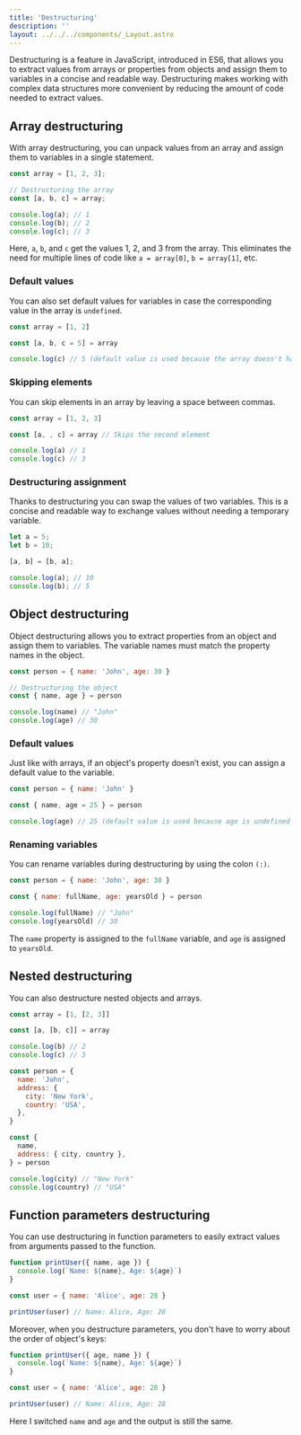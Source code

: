 ```yaml
---
title: 'Destructuring'
description: ''
layout: ../../../components/_Layout.astro
---
```


Destructuring is a feature in JavaScript, introduced in ES6, that allows you to extract values from arrays or properties from objects and assign them to variables in a concise and readable way. Destructuring makes working with complex data structures more convenient by reducing the amount of code needed to extract values.

## Array destructuring

With array destructuring, you can unpack values from an array and assign them to variables in a single statement.

```javascript
const array = [1, 2, 3];

// Destructuring the array
const [a, b, c] = array;

console.log(a); // 1
console.log(b); // 2
console.log(c); // 3
```

Here, `a`, `b`, and `c` get the values 1, 2, and 3 from the array. This eliminates the need for multiple lines of code like `a = array[0]`, `b = array[1]`, etc.

### Default values

You can also set default values for variables in case the corresponding value in the array is `undefined`.

```javascript
const array = [1, 2]

const [a, b, c = 5] = array

console.log(c) // 5 (default value is used because the array doesn't have a third element)
```

### Skipping elements

You can skip elements in an array by leaving a space between commas.

```javascript
const array = [1, 2, 3]

const [a, , c] = array // Skips the second element

console.log(a) // 1
console.log(c) // 3
```

### Destructuring assignment

Thanks to destructuring you can swap the values of two variables. This is a concise and readable way to exchange values without needing a temporary variable.

```javascript
let a = 5;
let b = 10;

[a, b] = [b, a];

console.log(a); // 10
console.log(b); // 5
```

## Object destructuring

Object destructuring allows you to extract properties from an object and assign them to variables. The variable names must match the property names in the object.

```javascript
const person = { name: 'John', age: 30 }

// Destructuring the object
const { name, age } = person

console.log(name) // "John"
console.log(age) // 30
```

### Default values

Just like with arrays, if an object's property doesn’t exist, you can assign a default value to the variable.

```javascript
const person = { name: 'John' }

const { name, age = 25 } = person

console.log(age) // 25 (default value is used because age is undefined in the object)
```

### Renaming variables

You can rename variables during destructuring by using the colon `(:)`.

```javascript
const person = { name: 'John', age: 30 }

const { name: fullName, age: yearsOld } = person

console.log(fullName) // "John"
console.log(yearsOld) // 30
```

The `name` property is assigned to the `fullName` variable, and `age` is assigned to `yearsOld`.

## Nested destructuring

You can also destructure nested objects and arrays.

```javascript
const array = [1, [2, 3]]

const [a, [b, c]] = array

console.log(b) // 2
console.log(c) // 3
```

```javascript
const person = {
  name: 'John',
  address: {
    city: 'New York',
    country: 'USA',
  },
}

const {
  name,
  address: { city, country },
} = person

console.log(city) // "New York"
console.log(country) // "USA"
```

## Function parameters destructuring

You can use destructuring in function parameters to easily extract values from arguments passed to the function.

```javascript
function printUser({ name, age }) {
  console.log(`Name: ${name}, Age: ${age}`)
}

const user = { name: 'Alice', age: 28 }

printUser(user) // Name: Alice, Age: 28
```

Moreover, when you destructure parameters, you don't have to worry about the order of object's keys:

```javascript
function printUser({ age, name }) {
  console.log(`Name: ${name}, Age: ${age}`)
}

const user = { name: 'Alice', age: 28 }

printUser(user) // Name: Alice, Age: 28
```

Here I switched `name` and `age` and the output is still the same.

